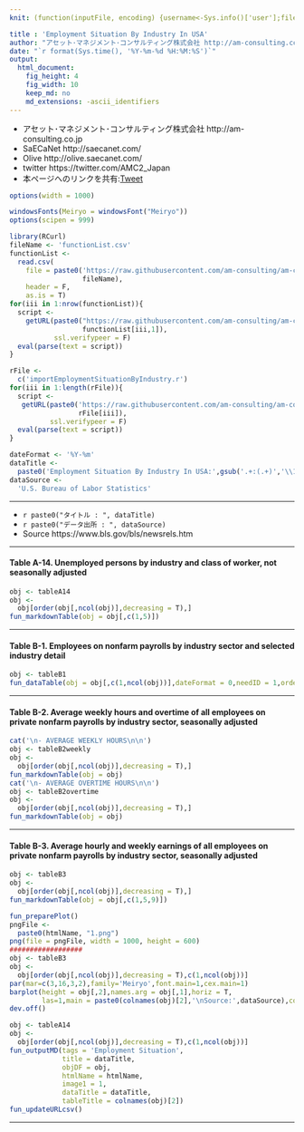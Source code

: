 ```yaml
---
knit: (function(inputFile, encoding) {username<-Sys.info()['user'];fileName<-'defaultPath.csv';pathToFile <-paste0('C:/Users/', username,'/Desktop/pathToCSV/');setwd(pathToFile);buf0<-read.csv(fileName,header = F,skip = 0,stringsAsFactor = F,check.names = F,fileEncoding = 'utf-8');timeStamp<-format(Sys.time(),'%Y%m%d%H%M%S');htmlName<-'EmploymentSituationByIndustry';rmarkdown::render(inputFile, encoding = encoding, output_file = paste0('C:/Users/',username,buf0[2,1],'charts/','am-consulting.co.jp-',htmlName,'.html')) })

title : 'Employment Situation By Industry In USA'
author: "アセット･マネジメント･コンサルティング株式会社 http://am-consulting.co.jp"
date: "`r format(Sys.time(), '%Y-%m-%d %H:%M:%S')`"
output: 
  html_document:
    fig_height: 4
    fig_width: 10
    keep_md: no
    md_extensions: -ascii_identifiers 
---
```

<link href="http://knowledgevault.saecanet.com/components/rmarkdown-html.css" rel="stylesheet">
<script src="http://knowledgevault.saecanet.com/components/JavascriptCode.js"></script>
<style>.main-container {max-width : 1000px;}</style>

- アセット･マネジメント･コンサルティング株式会社 http://am-consulting.co.jp
- SaECaNet http://saecanet.com/
- Olive http://olive.saecanet.com/
- twitter https://twitter.com/AMC2_Japan
- 本ページへのリンクを共有:<a href="https://twitter.com/share" class="twitter-share-button" data-via="AMC2_Japan" data-size="large">Tweet</a> <script>!function(d,s,id){var js,fjs=d.getElementsByTagName(s)[0],p=/^http:/.test(d.location)?'http':'https';if(!d.getElementById(id)){js=d.createElement(s);js.id=id;js.src=p+'://platform.twitter.com/widgets.js';fjs.parentNode.insertBefore(js,fjs);}}(document, 'script', 'twitter-wjs');</script>

```r
options(width = 1000)
```

```r
windowsFonts(Meiryo = windowsFont("Meiryo"))
options(scipen = 999)
```

```r
library(RCurl)
fileName <- 'functionList.csv'
functionList <-
  read.csv(
    file = paste0('https://raw.githubusercontent.com/am-consulting/am-consulting.github.io/master/csv/',
                  fileName),
    header = F,
    as.is = T)
for(iii in 1:nrow(functionList)){
  script <- 
    getURL(paste0("https://raw.githubusercontent.com/am-consulting/am-consulting.github.io/master/", 
                  functionList[iii,1]),
           ssl.verifypeer = F)
  eval(parse(text = script))
}
```

```r
rFile <- 
  c('importEmploymentSituationByIndustry.r')
for(iii in 1:length(rFile)){
  script <- 
   getURL(paste0('https://raw.githubusercontent.com/am-consulting/am-consulting.github.io/master/', 
                 rFile[iii]),
          ssl.verifypeer = F)
  eval(parse(text = script))
}
```

```r
dateFormat <- '%Y-%m'
dataTitle <- 
  paste0('Employment Situation By Industry In USA:',gsub('.+:(.+)','\\1',tail(colnames(tableA14),1)))
dataSource <- 
  'U.S. Bureau of Labor Statistics'
```

***

- `r paste0("タイトル : ", dataTitle)`
- `r paste0("データ出所 : ", dataSource)`
- Source https://www.bls.gov/bls/newsrels.htm

***

#### Table A-14. Unemployed persons by industry and class of worker, not seasonally adjusted

```r
obj <- tableA14
obj <-
  obj[order(obj[,ncol(obj)],decreasing = T),]
fun_markdownTable(obj = obj[,c(1,5)])
```

***
#### Table B-1. Employees on nonfarm payrolls by industry sector and selected industry detail

```r
obj <- tableB1
fun_dataTable(obj = obj[,c(1,ncol(obj))],dateFormat = 0,needID = 1,orderDirection = 'asc')
```

***
#### Table B-2. Average weekly hours and overtime of all employees on private nonfarm payrolls by industry sector, seasonally adjusted

```r
cat('\n- AVERAGE WEEKLY HOURS\n\n')
obj <- tableB2weekly
obj <-
  obj[order(obj[,ncol(obj)],decreasing = T),]
fun_markdownTable(obj = obj)
cat('\n- AVERAGE OVERTIME HOURS\n\n')
obj <- tableB2overtime
obj <-
  obj[order(obj[,ncol(obj)],decreasing = T),]
fun_markdownTable(obj = obj)
```

***
#### Table B-3. Average hourly and weekly earnings of all employees on private nonfarm payrolls by industry sector, seasonally adjusted


```r
obj <- tableB3
obj <-
  obj[order(obj[,ncol(obj)],decreasing = T),]
fun_markdownTable(obj = obj[,c(1,5,9)])
```

```r
fun_preparePlot()
pngFile <-
  paste0(htmlName, "1.png")
png(file = pngFile, width = 1000, height = 600)
##################
obj <- tableB3
obj <-
  obj[order(obj[,ncol(obj)],decreasing = T),c(1,ncol(obj))]
par(mar=c(3,16,3,2),family='Meiryo',font.main=1,cex.main=1)
barplot(height = obj[,2],names.arg = obj[,1],horiz = T,
        las=1,main = paste0(colnames(obj)[2],'\nSource:',dataSource),col = '#4169e1')
dev.off()
```

```r
obj <- tableA14
obj <-
  obj[order(obj[,ncol(obj)],decreasing = T),c(1,ncol(obj))]
fun_outputMD(tags = 'Employment Situation',
             title = dataTitle,
             objDF = obj,
             htmlName = htmlName,
             image1 = 1,
             dataTitle = dataTitle,
             tableTitle = colnames(obj)[2])
fun_updateURLcsv()
```

***
<script>MakeNegative();</script>
<script>
  (function(i,s,o,g,r,a,m){i['GoogleAnalyticsObject']=r;i[r]=i[r]||function(){
  (i[r].q=i[r].q||[]).push(arguments)},i[r].l=1*new Date();a=s.createElement(o),
  m=s.getElementsByTagName(o)[0];a.async=1;a.src=g;m.parentNode.insertBefore(a,m)
  })(window,document,'script','https://www.google-analytics.com/analytics.js','ga');

  ga('create', 'UA-3077339-5', 'auto');
  ga('send', 'pageview');

</script>
